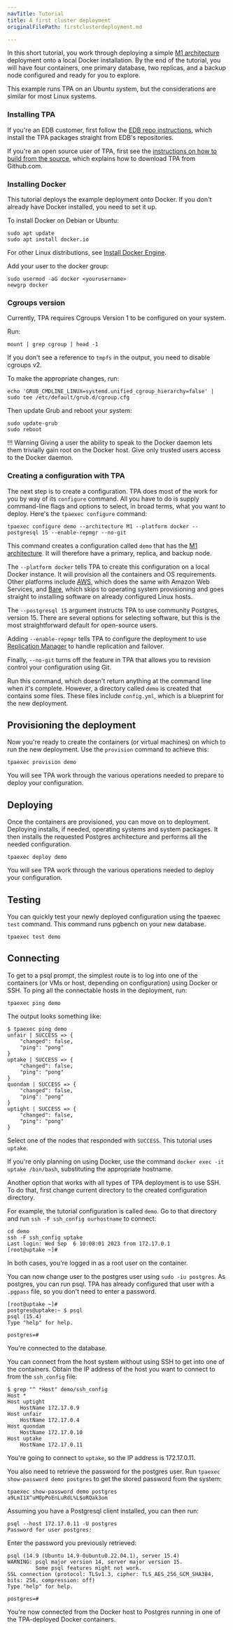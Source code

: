 ```yaml
---
navTitle: Tutorial
title: A first cluster deployment
originalFilePath: firstclusterdeployment.md

---
```


In this short tutorial, you work through deploying a simple [M1 architecture](architecture-M1/) deployment onto a local Docker installation. By the end of the tutorial, you will have four containers, one primary database, two replicas, and a backup node configured and ready for you to explore.

This example runs TPA on an Ubuntu system, but the considerations are similar for most Linux systems.

### Installing TPA

If you're an EDB customer, first follow the [EDB repo instructions](INSTALL/), which install the TPA packages straight from EDB's repositories.

If you're an open source user of TPA, first see the [instructions on how to build from the source](INSTALL-repo/), which explains how to download TPA from Github.com.

### Installing Docker

This tutorial deploys the example deployment onto Docker. If you don't already have Docker installed, you need to set it up.

To install Docker on Debian or Ubuntu:

```
sudo apt update
sudo apt install docker.io
```

For other Linux distributions, see [Install Docker Engine](https://docs.docker.com/engine/install/).

Add your user to the docker group:

```
sudo usermod -aG docker <yourusername>
newgrp docker
```

### Cgroups version

Currently, TPA requires Cgroups Version 1 to be configured on your system.

Run:

```
mount | grep cgroup | head -1
```

If you don't see a reference to `tmpfs` in the output, you need to disable cgroups v2.

To make the appropriate changes, run:

```
echo 'GRUB_CMDLINE_LINUX=systemd.unified_cgroup_hierarchy=false' | sudo tee /etc/default/grub.d/cgroup.cfg
```

Then update Grub and reboot your system:

```
sudo update-grub
sudo reboot
```

!!! Warning
    Giving a user the ability to speak to the Docker daemon
    lets them trivially gain root on the Docker host. Give only trusted users
    access to the Docker daemon.

### Creating a configuration with TPA

The next step is to create a configuration. TPA does most of the work for you by way of its `configure` command. All you have to do is supply command-line flags and options to select, in broad terms, what you want to deploy. Here's the `tpaexec configure` command:

```
tpaexec configure demo --architecture M1 --platform docker --postgresql 15 --enable-repmgr --no-git
```

This command creates a configuration called `demo` that has the [M1 architecture](architecture-M1/). It will therefore have a primary, replica, and backup node.

The `--platform docker` tells TPA to create this configuration on a local Docker instance. It will provision all the containers and OS requirements. Other platforms include [AWS](platform-aws), which does the same with Amazon Web Services, and [Bare](platform-bare), which skips to operating system provisioning and goes straight to installing software on already configured Linux hosts.

The `--postgresql 15` argument instructs TPA to use community Postgres, version 15. There are several options for selecting software, but this is the most straightforward default for open-source users.

Adding `--enable-repmgr` tells TPA to configure the deployment to use [Replication Manager](https://www.repmgr.org/) to handle replication and failover. 

Finally, `--no-git` turns off the feature in TPA that allows you to revision control your configuration using Git.

Run this command, which doesn't return anything at the command line when it's complete. However, a directory called `demo` is created that contains some files. These files include `config.yml`, which is a blueprint for the new deployment.

## Provisioning the deployment

Now you're ready to create the containers (or virtual machines) on which to run the new deployment. Use the `provision` command to achieve this:

```
tpaexec provision demo
```

You will see TPA work through the various operations needed to prepare to deploy your configuration. 

## Deploying

Once the containers are provisioned, you can move on to deployment. Deploying installs, if needed, operating systems and system packages. It then installs the requested Postgres architecture and performs all the needed configuration. 

```
tpaexec deploy demo
```

You will see TPA work through the various operations needed to deploy your configuration.

## Testing

You can quickly test your newly deployed configuration using the tpaexec `test` command. This command runs pgbench on your new database.

```
tpaexec test demo
```

## Connecting

To get to a psql prompt, the simplest route is to log into one of the containers (or VMs or host, depending on configuration) using Docker or SSH. To ping all the connectable hosts in the deployment, run: 

```
tpaexec ping demo
```

The output looks something like:

```
$ tpaexec ping demo 
unfair | SUCCESS => {
    "changed": false,
    "ping": "pong"
}
uptake | SUCCESS => {
    "changed": false,
    "ping": "pong"
}
quondam | SUCCESS => {
    "changed": false,
    "ping": "pong"
}
uptight | SUCCESS => {
    "changed": false,
    "ping": "pong"
}
```

Select one of the nodes that responded with `SUCCESS`. This tutorial uses `uptake`.

If you're only planning on using Docker, use the command `docker exec -it uptake /bin/bash`, substituting the appropriate hostname.

Another option that works with all types of TPA deployment is to use SSH. To do that, first change current directory to the created configuration directory. 

For example, the tutorial configuration is called `demo`. Go to that directory and run `ssh -F ssh_config ourhostname` to connect:

```
cd demo
ssh -F ssh_config uptake
Last login: Wed Sep  6 10:08:01 2023 from 172.17.0.1
[root@uptake ~]# 
```

In both cases, you're logged in as a root user on the container.

You can now change user to the postgres user using `sudo -iu postgres`. As postgres, you can run psql. TPA has already configured that user with a `.pgpass` file, so you don't need to enter a password.

```
[root@uptake ~]# 
postgres@uptake:~ $ psql
psql (15.4)
Type "help" for help.

postgres=# 
```

You're connected to the database.

You can connect from the host system without using SSH to get into one of the containers. Obtain the IP address of the host you want to connect to from the `ssh_config` file:

```
$ grep "^ *Host" demo/ssh_config 
Host *
Host uptight
    HostName 172.17.0.9
Host unfair
    HostName 172.17.0.4
Host quondam
    HostName 172.17.0.10
Host uptake
    HostName 172.17.0.11
```

You're going to connect to `uptake`, so the IP address is 172.17.0.11. 

You also need to retrieve the password for the postgres user. Run `tpaexec show-password demo postgres` to get the stored password from the system:

```
tpaexec show-password demo postgres
a9LmI1X^uMOpPoEnLuRdL%L$oRQak3om
```

Assuming you have a Postgresql client installed, you can then run:

```
psql --host 172.17.0.11 -U postgres
Password for user postgres: 
```

Enter the password you previously retrieved:

```
psql (14.9 (Ubuntu 14.9-0ubuntu0.22.04.1), server 15.4)
WARNING: psql major version 14, server major version 15.
         Some psql features might not work.
SSL connection (protocol: TLSv1.3, cipher: TLS_AES_256_GCM_SHA384, bits: 256, compression: off)
Type "help" for help.

postgres=# 
```

You're now connected from the Docker host to Postgres running in one of the TPA-deployed Docker containers.
